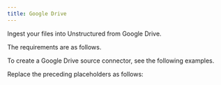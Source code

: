 ```yaml
---
title: Google Drive
---
```


Ingest your files into Unstructured from Google Drive.

The requirements are as follows.


<GoogleDrivePrerequisites />

To create a Google Drive source connector, see the following examples.


<CodeGroup>
    <GoogleDriveSDK />
    <GoogleDriveAPIRESTCreate />
</CodeGroup>

Replace the preceding placeholders as follows:


<GoogleDriveAPIPlaceholders />

